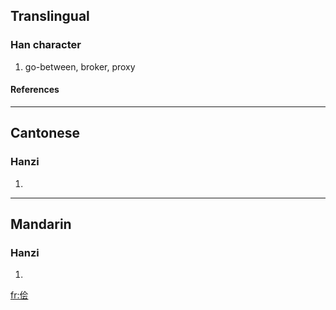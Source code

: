 {{see|儈}}

==Translingual==
===Han character===
{{Han char|rn=9|rad=人|as=06|sn=8|four=|canj=人人一戈 (OOMI)}}
# go-between, broker, proxy
====References====
{{Han ref|kx=0102.291|hdz=10150.030|uh=4FA9|ud=20393}}
----
==Cantonese==
===Hanzi===
{{yue-hanzi|jyut=|y=kui2}}
# {{defn|Cantonese}}
----
==Mandarin==
===Hanzi===
{{cmn-hanzi|tra=儈|pin=[[kuài]] ([[kuai4]])|wg=k'uai<sup>4</sup>}}
# {{defn|Mandarin}}

[[fr:侩]]
